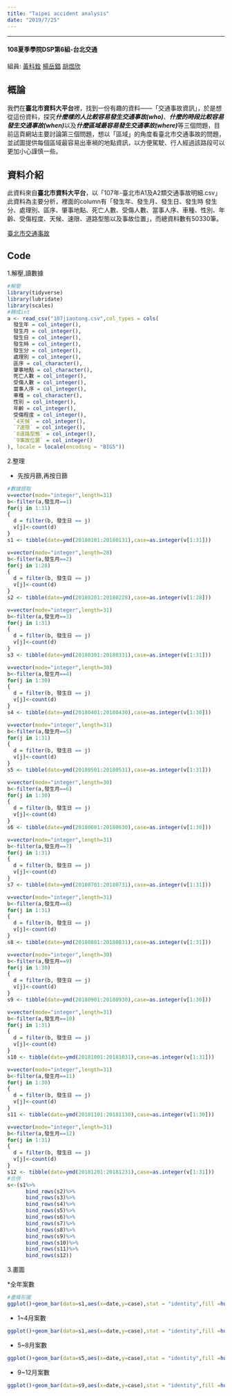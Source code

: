 ```yaml
---
title: "Taipei accident analysis"
date: "2019/7/25"
---
```


---

#### 108夏季學院DSP第6組-台北交通
組員:
[黃科銓](https://kevinhuang102888.github.io/kevinhuang/week3/final%20project/taipei_accident)
[楊岳錩](https://wilson1304983.github.io/666666/week3/final.html)
[胡煜欣](https://cinnyhu.github.io/Class/Week3/wwww.html)


## 概論



我們在**臺北市資料大平台**裡，找到一份有趣的資料——「交通事故資訊」，於是想從這份資料，探究***什麼樣的人比較容易發生交通事故(who)***、***什麼的時段比較容易發生交通事故(when)***以及***什麼區域最容易發生交通事故(where)***等三個問題，目前這頁網站主要討論第三個問題，想以「區域」的角度看臺北市交通事故的問題，並試圖提供每個區域最容易出車禍的地點資訊，以方便駕駛、行人經過該路段可以更加小心謹慎一些。



## 資料介紹



此資料來自**臺北市資料大平台**，以「107年-臺北市A1及A2類交通事故明細.csv」此資料為主要分析，裡面的column有「發生年、發生月、發生日、發生時	發生分、處理別、區序、肇事地點、死亡人數、受傷人數、當事人序、車種、性別、年齡、受傷程度、天候、速限、道路型態以及事故位置」，而總資料數有50330筆。


[臺北市交通事故](https://data.taipei/#/dataset/detail?id=2f238b4f-1b27-4085-93e9-d684ef0e2735)


## Code


1.解壓,讀數據  
```r
#解壓
library(tidyverse)
library(lubridate)
library(scales)
#轉成int
a <- read_csv("107jiaotong.csv",col_types = cols(
  發生年 = col_integer(),
  發生月 = col_integer(),
  發生日 = col_integer(),
  發生時 = col_integer(),
  發生分 = col_integer(),
  處理別 = col_integer(),
  區序 = col_character(),
  肇事地點 = col_character(),
  死亡人數 = col_integer(),
  受傷人數 = col_integer(),
  當事人序 = col_integer(),
  車種 = col_character(),
  性別 = col_integer(),
  年齡 = col_integer(),
  受傷程度 = col_integer(),
  `4天候` = col_integer(),
  `7速限` = col_integer(),
  `8道路型態` = col_integer(),
  `9事故位置` = col_integer()
), locale = locale(encoding = "BIG5"))

```
2.整理  


  * 先按月篩,再按日篩
```r
#數據提取
v=vector(mode="integer",length=31)
b<-filter(a,發生月==1)
for(j in 1:31)
{
  d = filter(b, 發生日 == j)
  v[j]<-count(d)
}
s1 <- tibble(date=ymd(20180101:20180131),case=as.integer(v[1:31]))

v=vector(mode="integer",length=28)
b<-filter(a,發生月==2)
for(j in 1:28)
{
  d = filter(b, 發生日 == j)
  v[j]<-count(d)
}
s2 <- tibble(date=ymd(20180201:20180228),case=as.integer(v[1:28]))

v=vector(mode="integer",length=31)
b<-filter(a,發生月==3)
for(j in 1:31)
{
  d = filter(b, 發生日 == j)
  v[j]<-count(d)
}
s3 <- tibble(date=ymd(20180301:20180331),case=as.integer(v[1:31]))

v=vector(mode="integer",length=30)
b<-filter(a,發生月==4)
for(j in 1:30)
{
  d = filter(b, 發生日 == j)
  v[j]<-count(d)
}
s4 <- tibble(date=ymd(20180401:20180430),case=as.integer(v[1:30]))

v=vector(mode="integer",length=31)
b<-filter(a,發生月==5)
for(j in 1:31)
{
  d = filter(b, 發生日 == j)
  v[j]<-count(d)
}
s5 <- tibble(date=ymd(20180501:20180531),case=as.integer(v[1:31]))

v=vector(mode="integer",length=30)
b<-filter(a,發生月==6)
for(j in 1:30)
{
  d = filter(b, 發生日 == j)
  v[j]<-count(d)
}
s6 <- tibble(date=ymd(20180601:20180630),case=as.integer(v[1:30]))

v=vector(mode="integer",length=31)
b<-filter(a,發生月==7)
for(j in 1:31)
{
  d = filter(b, 發生日 == j)
  v[j]<-count(d)
}
s7 <- tibble(date=ymd(20180701:20180731),case=as.integer(v[1:31]))

v=vector(mode="integer",length=31)
b<-filter(a,發生月==8)
for(j in 1:31)
{
  d = filter(b, 發生日 == j)
  v[j]<-count(d)
}
s8 <- tibble(date=ymd(20180801:20180831),case=as.integer(v[1:31]))

v=vector(mode="integer",length=30)
b<-filter(a,發生月==9)
for(j in 1:30)
{
  d = filter(b, 發生日 == j)
  v[j]<-count(d)
}
s9 <- tibble(date=ymd(20180901:20180930),case=as.integer(v[1:30]))

v=vector(mode="integer",length=31)
b<-filter(a,發生月==10)
for(j in 1:31)
{
  d = filter(b, 發生日 == j)
  v[j]<-count(d)
}
s10 <- tibble(date=ymd(20181001:20181031),case=as.integer(v[1:31]))

v=vector(mode="integer",length=31)
b<-filter(a,發生月==11)
for(j in 1:30)
{
  d = filter(b, 發生日 == j)
  v[j]<-count(d)
}
s11 <- tibble(date=ymd(20181101:20181130),case=as.integer(v[1:30]))

v=vector(mode="integer",length=31)
b<-filter(a,發生月==12)
for(j in 1:31)
{
  d = filter(b, 發生日 == j)
  v[j]<-count(d)
}
s12 <- tibble(date=ymd(20181201:20181231),case=as.integer(v[1:31]))
#合併
s<-(s1%>%
      bind_rows(s2)%>%
      bind_rows(s3)%>%
      bind_rows(s4)%>%
      bind_rows(s5)%>%
      bind_rows(s6)%>%
      bind_rows(s7)%>%
      bind_rows(s8)%>%
      bind_rows(s9)%>%
      bind_rows(s10)%>%
      bind_rows(s11)%>%
      bind_rows(s12))

```


3.畫圖


  *全年案數  
```r
#畫條形圖
ggplot()+geom_bar(data=s1,aes(x=date,y=case),stat = "identity",fill =hue_pal()(4)[1], width = 1)+geom_bar(data=s2,aes(x=date,y=case),stat = "identity",fill =hue_pal()(4)[2], width = 1)+geom_bar(data=s3,aes(x=date,y=case),stat = "identity",fill =hue_pal()(4)[3], width = 1)+geom_bar(data=s4,aes(x=date,y=case),stat = "identity",fill =hue_pal()(4)[4], width = 1)+labs(title="107年台灣交通事故案數",x="",y="案件數") +theme_bw()+theme(panel.border = element_blank())+geom_bar(data=s5,aes(x=date,y=case),stat = "identity",fill =hue_pal()(4)[1], width = 1)+geom_bar(data=s6,aes(x=date,y=case),stat = "identity",fill =hue_pal()(4)[2], width = 1)+geom_bar(data=s7,aes(x=date,y=case),stat = "identity",fill =hue_pal()(4)[3], width = 1)+geom_bar(data=s8,aes(x=date,y=case),stat = "identity",fill =hue_pal()(4)[4], width = 1)+geom_bar(data=s9,aes(x=date,y=case),stat = "identity",fill =hue_pal()(4)[1], width = 1)+geom_bar(data=s10,aes(x=date,y=case),stat = "identity",fill =hue_pal()(4)[2], width = 1)+geom_bar(data=s11,aes(x=date,y=case),stat = "identity",fill =hue_pal()(4)[3], width = 1)+geom_bar(data=s12,aes(x=date,y=case),stat = "identity",fill =hue_pal()(4)[4], width = 1)+scale_x_date(date_breaks = "1 month")+ theme(axis.text.x = element_text(angle = 90))

```


  * 1~4月案數  
```r
ggplot()+geom_bar(data=s1,aes(x=date,y=case),stat = "identity",fill =hue_pal()(4)[1], width = 1)+geom_bar(data=s2,aes(x=date,y=case),stat = "identity",fill =hue_pal()(4)[2], width = 1)+geom_bar(data=s3,aes(x=date,y=case),stat = "identity",fill =hue_pal()(4)[3], width = 1)+geom_bar(data=s4,aes(x=date,y=case),stat = "identity",fill =hue_pal()(4)[4], width = 1)+labs(title="107年台灣交通事故案數",x="",y="案件數") +theme_bw()+theme(panel.border = element_blank())
```


  * 5~8月案數
```r
ggplot()+geom_bar(data=s5,aes(x=date,y=case),stat = "identity",fill =hue_pal()(4)[1], width = 1)+geom_bar(data=s6,aes(x=date,y=case),stat = "identity",fill =hue_pal()(4)[2], width = 1)+geom_bar(data=s7,aes(x=date,y=case),stat = "identity",fill =hue_pal()(4)[3], width = 1)+geom_bar(data=s8,aes(x=date,y=case),stat = "identity",fill =hue_pal()(4)[4], width = 1)+labs(title="107年台灣交通事故案數",x="",y="案件數") +theme_bw()+theme(panel.border = element_blank())
```


  * 9~12月案數
```r

ggplot()+geom_bar(data=s9,aes(x=date,y=case),stat = "identity",fill =hue_pal()(4)[1], width = 1)+geom_bar(data=s10,aes(x=date,y=case),stat = "identity",fill =hue_pal()(4)[2], width = 1)+geom_bar(data=s11,aes(x=date,y=case),stat = "identity",fill =hue_pal()(4)[3], width = 1)+geom_bar(data=s12,aes(x=date,y=case),stat = "identity",fill =hue_pal()(4)[4], width = 1)+labs(title="107年台灣交通事故案數",x="",y="案件數") +theme_bw()+theme(panel.border = element_blank())

```

